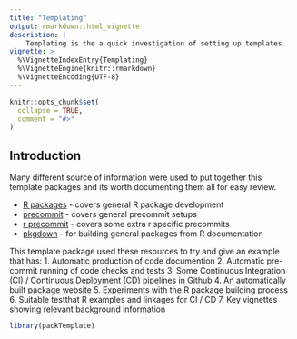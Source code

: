 ```yaml
---
title: "Templating"
output: rmarkdown::html_vignette
description: |
    Templating is the a quick investigation of setting up templates.
vignette: >
  %\VignetteIndexEntry{Templating}
  %\VignetteEngine{knitr::rmarkdown}
  %\VignetteEncoding{UTF-8}
---
```


```r
knitr::opts_chunk$set(
  collapse = TRUE,
  comment = "#>"
)
```

## Introduction

Many different source of information were used to put together this template packages and its worth documenting them all for easy review.

* [R packages](https://r-pkgs.org/website.html) - covers general R package development
* [precommit](https://pre-commit.com/) - covers general precommit setups
* [r precommit](https://github.com/lorenzwalthert/precommit) - covers some extra r specific precommits
* [pkgdown](https://pkgdown.r-lib.org/) - for building general packages from R documentation

This template package used these resources to try and give an example that has:
1. Automatic production of code documention
2. Automatic pre-commit running of code checks and tests
3. Some Continuous Integration (CI) / Continuous Deployment (CD) pipelines in Github
4. An automatically built package website
5. Experiments with the R package building process
6. Suitable testthat R examples and linkages for CI / CD
7. Key vignettes showing relevant background information

```r
library(packTemplate)
```

